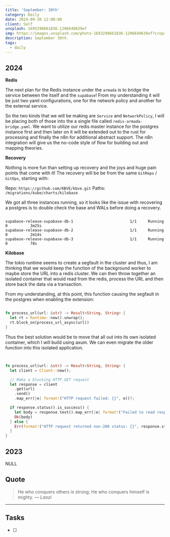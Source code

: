 ```yaml
---
title: 'September: 30th'
category: Daily
date: 2024-09-30 12:00:00
client: Self
unsplash: 1693298661836-1206649639ef
img: https://images.unsplash.com/photo-1693298661836-1206649639ef?crop=entropy&cs=srgb&fm=jpg&ixid=MnwzNjM5Nzd8MHwxfHJhbmRvbXx8fHx8fHx8fDE2ODE3NDg2ODY&ixlib=rb-4.0.3&q=85
description: September 30th. 
tags:
  - daily
---
```



## 2024

**Redis**

The next plan for the Redis instance under the `armada` is to bridge the service between the itself and the `supabase`!
From my understanding it will be just two yaml configurations, one for the network policy and another for the external service.

So the two kinds that we will be making are `Service` and `NetworkPolicy`, I will be placing both of those into the a single file called `redis-armada-bridge.yaml`.
We want to utilize our redis master instance for the postgres instance first and then later on it will be extended out to the rust for processing and finally the n8n for additional abstract support.
The n8n integration will give us the no-code style of flow for building out and mapping theories.


**Recovery**

Nothing is more fun than setting up recovery and the joys and huge pain points that come with it!
The recovery will be be from the same `GitRepo` / `GitOps`, starting with: 

Repo: `https://github.com/KBVE/kbve.git`
Paths: `/migrations/kube/charts/kilobase`

We got all three instances running, so it looks like the issue with recovering a postgres is to double check the base and WALs before doing a recovery.

```

supabase-release-supabase-db-1                         1/1     Running   0          3m25s
supabase-release-supabase-db-2                         1/1     Running   0          2m14s
supabase-release-supabase-db-3                         1/1     Running   0          78s

```

**Kilobase**

The tokio runtime seems to create a segfault in the cluster and thus, I am thinking that we would keep the function of the background worker to maybe store the URL into a redis cluster.
We can then throw together an isolated container that would read from the redis, process the URL and then store back the data via a transaction.

From my understanding, at this point, this function causing the segfault in the postgres when enabling the extension:

```rust

fn process_url(url: &str) -> Result<String, String> {
  let rt = Runtime::new().unwrap();
  rt.block_on(process_url_async(url))
}

```

Thus the best solution would be to move that all out into its own isolated container, which I will build using axum.
We can even migrate the older function into this isolated application.

```rust


fn process_url(url: &str) -> Result<String, String> {
  let client = Client::new();

  // Make a blocking HTTP GET request
  let response = client
    .get(url)
    .send()
    .map_err(|e| format!("HTTP request failed: {}", e))?;

  if response.status().is_success() {
    let body = response.text().map_err(|e| format!("Failed to read response body: {}", e))?;
    Ok(body)
  } else {
    Err(format!("HTTP request returned non-200 status: {}", response.status()))
  }
}

```

## 2023

NULL


## Quote

> He who conquers others is strong; He who conquers himself is mighty.
> — <cite>Laozi</cite>

---

## Tasks

- [ ]